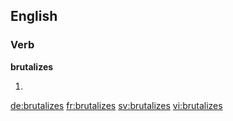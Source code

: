 
==English==

===Verb===
'''brutalizes'''

# {{en-third-person singular of|brutalize}}

[[de:brutalizes]]
[[fr:brutalizes]]
[[sv:brutalizes]]
[[vi:brutalizes]]